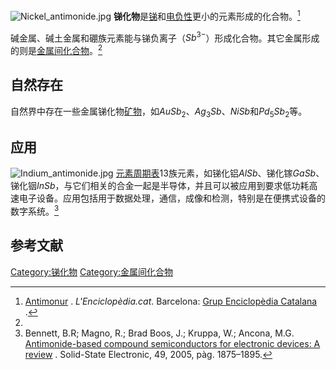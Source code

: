 [[File:Nickel_antimonide.jpg|thumb]]
'''锑化物'''是[[锑|锑]]和[[电负性|电负性]]更小的元素形成的化合物。<ref name=GEC>[http://www.enciclopedia.cat/EC-GEC-0079035.xml Antimonur] {{Wayback|url=http://www.enciclopedia.cat/EC-GEC-0079035.xml |date=20170312051251 }}. ''L'Enciclopèdia.cat''. Barcelona: [https://ca.wikipedia.org/wiki/Grup_Enciclop%C3%A8dia_Catalana Grup Enciclopèdia Catalana] {{Wayback|url=https://ca.wikipedia.org/wiki/Grup_Enciclop%C3%A8dia_Catalana |date=20161113171106 }}.</ref>

碱金属、碱土金属和硼族元素能与锑负离子（<math display="inline">Sb^{3-}</math>）形成化合物。其它金属形成的则是[[金属间化合物|金属间化合物]]。<ref name=GEC /> 

==自然存在==
自然界中存在一些金属锑化物[[矿物|矿物]]，如<math display="inline">AuSb_2</math>、<math display="inline">Ag_3Sb</math>、<math display="inline">NiSb</math>和<math display="inline">Pd_5Sb_2</math>等。

== 应用 ==
[[File:Indium_antimonide.jpg|thumb]]
[[元素周期表|元素周期表]]13族元素，如锑化铝<math display="inline">AlSb</math>、锑化镓<math display="inline">GaSb</math>、锑化铟<math display="inline">InSb</math>，与它们相关的合金一起是半导体，并且可以被应用到要求低功耗高速电子设备。应用包括用于数据处理，通信，成像和检测，特别是在便携式设备的数字系统。<ref>Bennett, B.R; Magno, R.; Brad Boos, J.; Kruppa, W.; Ancona, M.G. [http://www.nrl.navy.mil/estd/sites/www.nrl.navy.mil.estd/files/pdfs/05-1226-2057.pdf Antimonide-based compound semiconductors for electronic devices: A review] {{Wayback|url=http://www.nrl.navy.mil/estd/sites/www.nrl.navy.mil.estd/files/pdfs/05-1226-2057.pdf |date=20170312201231 }}. Solid-State Electronic, 49, 2005, pàg. 1875–1895.</ref>

== 参考文献 ==
{{Commonscat}}
{{Reflist}}

[[Category:锑化物|Category:锑化物]]
[[Category:金属间化合物|Category:金属间化合物]]